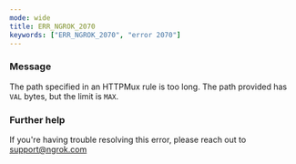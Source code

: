 ```yaml
---
mode: wide
title: ERR_NGROK_2070
keywords: ["ERR_NGROK_2070", "error 2070"]
---
```


### Message

The path specified in an HTTPMux rule is too long. The path provided has `VAL` bytes, but the limit is `MAX`.

### Further help

If you're having trouble resolving this error, please reach out to [support@ngrok.com](mailto:support@ngrok.com?subject=Help%20with%20ERR_NGROK_2070)
